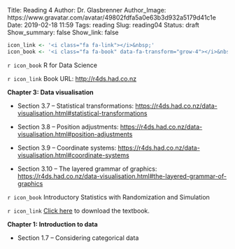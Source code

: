 Title: Reading 4
Author: Dr. Glasbrenner
Author_Image: https://www.gravatar.com/avatar/49802fdfa5a0e63b3d932a5179d41c1e
Date: 2019-02-18 11:59
Tags: reading
Slug: reading04
Status: draft
Show_summary: false
Show_link: false

```r
icon_link <- '<i class="fa fa-link"></i>&nbsp;'
icon_book <- '<i class="fa fa-book" data-fa-transform="grow-4"></i>&nbsp;'
```

`r icon_book` [R for Data Science]{.h3}

`r icon_link` Book URL: <http://r4ds.had.co.nz>

**Chapter 3: Data visualisation**

*   Section 3.7 -- Statistical transformations: <https://r4ds.had.co.nz/data-visualisation.html#statistical-transformations>

*   Section 3.8 -- Position adjustments: <https://r4ds.had.co.nz/data-visualisation.html#position-adjustments>

*   Section 3.9 -- Coordinate systems: <https://r4ds.had.co.nz/data-visualisation.html#coordinate-systems>

*   Section 3.10 -- The layered grammar of graphics: <https://r4ds.had.co.nz/data-visualisation.html#the-layered-grammar-of-graphics>

`r icon_book` [Introductory Statistics with Randomization and Simulation]{.h3}

`r icon_link` [Click here][isrs-book] to download the textbook.

**Chapter 1: Introduction to data**

*   Section 1.7 -- Considering categorical data

[isrs-book]: /doc/Diez_Barr_%C3%87etinkaya-Rundel_IntroductoryStatisticsWithRandomizationAndSimulation.pdf
